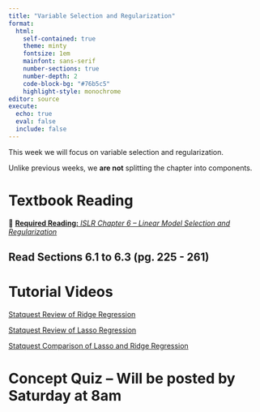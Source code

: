 ```yaml
---
title: "Variable Selection and Regularization"
format: 
  html: 
    self-contained: true
    theme: minty
    fontsize: 1em
    mainfont: sans-serif
    number-sections: true
    number-depth: 2
    code-block-bg: "#76b5c5"
    highlight-style: monochrome
editor: source
execute: 
  echo: true
  eval: false
  include: false
---
```


This week we will focus on variable selection and regularization. 

Unlike previous weeks, we **are not** splitting the chapter into components. 

# Textbook Reading

📖 [**Required Reading:** *ISLR Chapter 6 -- Linear Model Selection and Regularization*](https://drive.google.com/file/d/106d-rN7cXpyAkgrUqjcPONNCyO-rX7MQ/view)

::: callout-warning
# Read Sections 6.1 to 6.3 (pg. 225 - 261)
:::

# Tutorial Videos

[Statquest Review of Ridge Regression](https://youtu.be/Q81RR3yKn30?si=Z52w6tUl5zkPahK_)

[Statquest Review of Lasso Regression](https://youtu.be/NGf0voTMlcs?si=pUdcZYYjUkmNSINA)

[Statquest Comparison of Lasso and Ridge Regression](https://youtu.be/Xm2C_gTAl8c?si=ts6mC0UYH6uLrCGw)

# Concept Quiz -- Will be posted by Saturday at 8am

